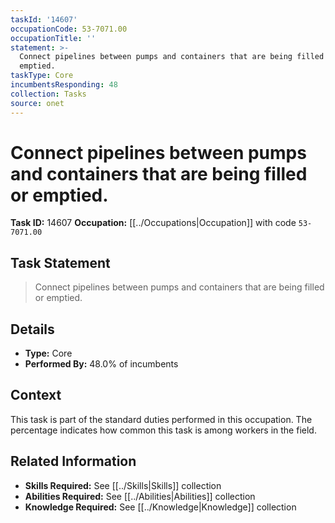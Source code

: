 ```yaml
---
taskId: '14607'
occupationCode: 53-7071.00
occupationTitle: ''
statement: >-
  Connect pipelines between pumps and containers that are being filled or
  emptied.
taskType: Core
incumbentsResponding: 48
collection: Tasks
source: onet
---
```

# Connect pipelines between pumps and containers that are being filled or emptied.

**Task ID:** 14607
**Occupation:** [[../Occupations|Occupation]] with code `53-7071.00`

## Task Statement

> Connect pipelines between pumps and containers that are being filled or emptied.

## Details

- **Type:** Core
- **Performed By:** 48.0% of incumbents

## Context

This task is part of the standard duties performed in this occupation. The percentage indicates how common this task is among workers in the field.

## Related Information

- **Skills Required:** See [[../Skills|Skills]] collection
- **Abilities Required:** See [[../Abilities|Abilities]] collection
- **Knowledge Required:** See [[../Knowledge|Knowledge]] collection
